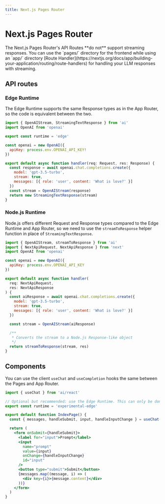 ```yaml
---
title: Next.js Pages Router
---
```


# Next.js Pages Router

<Callout>
  The Next.js Pages Router's API Routes **do not** support streaming responses.
  You can use the `pages/` directory for the frontend while using an `app/`
  directory [Route
  Handler](https://nextjs.org/docs/app/building-your-application/routing/route-handlers)
  for handling your LLM responses with streaming.
</Callout>

## API routes

### Edge Runtime

The Edge Runtime supports the same Response types as in the App Router, so the code is equivalent between the two.

```jsx
import { OpenAIStream, StreamingTextResponse } from 'ai'
import OpenAI from 'openai'

export const runtime = 'edge'

const openai = new OpenAI({
  apiKey: process.env.OPENAI_API_KEY!
})

export default async function handler(req: Request, res: Response) {
  const response = await openai.chat.completions.create({
    model: 'gpt-3.5-turbo',
    stream: true,
    messages: [{ role: 'user', content: 'What is love?' }]
  })
  const stream = OpenAIStream(response)
  return new StreamingTextResponse(stream)
}
```

### Node.js Runtime

Node.js offers different Request and Response types compared to the Edge Runtime and App Router, so we need to use the `streamToResponse` helper function
in place of `StreamingTextResponse`.

```jsx
import { OpenAIStream, streamToResponse } from 'ai'
import { NextApiRequest, NextApiResponse } from 'next'
import OpenAI from 'openai'

const openai = new OpenAI({
  apiKey: process.env.OPENAI_API_KEY
})

export default async function handler(
  req: NextApiRequest,
  res: NextApiResponse
) {
  const aiResponse = await openai.chat.completions.create({
    model: 'gpt-3.5-turbo',
    stream: true,
    messages: [{ role: 'user', content: 'What is love?' }]
  })

  const stream = OpenAIStream(aiResponse)

  /**
   * Converts the stream to a Node.js Response-like object
   */
  return streamToResponse(stream, res)
}
```

## Components

You can use the client `useChat` and `useCompletion` hooks the same between the Pages and App Router.

```jsx
import { useChat } from 'ai/react'

// Optional but recommended: use the Edge Runtime. This can only be done at the page level, not inside nested components.
export const runtime = 'experimental-edge'

export default function IndexPage() {
  const { messages, handleSubmit, input, handleInputChange } = useChat()

  return (
    <form onSubmit={handleSubmit}>
      <label for="input">Prompt</label>
      <input
        name="prompt"
        value={input}
        onChange={handleInputChange}
        id="input"
      />
      <button type="submit">Submit</button>
      {messages.map((message, i) => (
        <div key={i}>{message.content}</div>
      ))}
    </form>
  )
}
```
